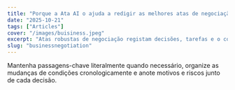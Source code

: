 ```yaml
---
title: "Porque a Ata AI o ajuda a redigir as melhores atas de negociação"
date: "2025-10-21"
tags: ["Articles"]
cover: "/images/buisiness.jpeg"
excerpt: "Atas robustas de negociação registam decisões, tarefas e o contexto do vai-e-vem (exigências e concessões) para decisões mais rápidas e precisas."
slug: "businessnegotiation"
---
```


Mantenha passagens-chave literalmente quando necessário, organize as mudanças de condições cronologicamente e anote motivos e riscos junto de cada decisão.
